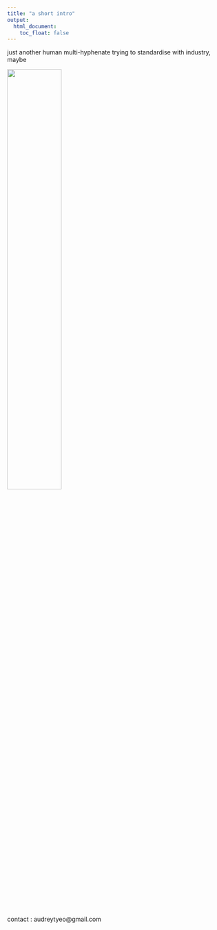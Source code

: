 ```yaml
---
title: "a short intro"
output:
  html_document:
    toc_float: false
---
```


just another human multi-hyphenate trying to standardise with industry, maybe

<img src="images_lifesite/rupistand.jpg" style="width:50%">

contact : audreytyeo@gmail.com
